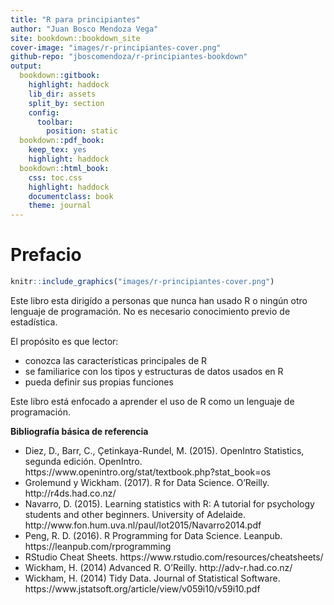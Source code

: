 ```yaml
---
title: "R para principiantes"
author: "Juan Bosco Mendoza Vega"
site: bookdown::bookdown_site
cover-image: "images/r-principiantes-cover.png"
github-repo: "jboscomendoza/r-principiantes-bookdown"
output:
  bookdown::gitbook:
    highlight: haddock
    lib_dir: assets
    split_by: section
    config:
      toolbar:
        position: static
  bookdown::pdf_book:
    keep_tex: yes
    highlight: haddock
  bookdown::html_book:
    css: toc.css
    highlight: haddock
    documentclass: book
    theme: journal
---
```


# Prefacio {-}
```r
knitr::include_graphics("images/r-principiantes-cover.png")
```

Este libro esta dirigído a personas que nunca han usado R o ningún otro lenguaje de programación. No es necesario conocimiento previo de estadística.

El propósito es que lector:

*	conozca las características principales de R
*	se familiarice con los tipos y estructuras de datos usados en R
*	pueda definir sus propias funciones

Este libro está enfocado a aprender el uso de R como un lenguaje de programación.

**Bibliografía básica de referencia**

*	Diez, D., Barr, C., Çetinkaya-Rundel, M. (2015). OpenIntro Statistics, segunda edición. OpenIntro. https://www.openintro.org/stat/textbook.php?stat_book=os 
*	Grolemund y Wickham. (2017). R for Data Science. O’Reilly. http://r4ds.had.co.nz/ 
*	Navarro, D. (2015). Learning statistics with R: A tutorial for psychology students and other beginners. University of Adelaide. http://www.fon.hum.uva.nl/paul/lot2015/Navarro2014.pdf 
*	Peng, R. D. (2016). R Programming for Data Science. Leanpub. https://leanpub.com/rprogramming 
*	RStudio Cheat Sheets. https://www.rstudio.com/resources/cheatsheets/
*	Wickham, H. (2014) Advanced R. O’Reilly.  http://adv-r.had.co.nz/ 
*	Wickham, H. (2014) Tidy Data. Journal of Statistical Software. https://www.jstatsoft.org/article/view/v059i10/v59i10.pdf 

